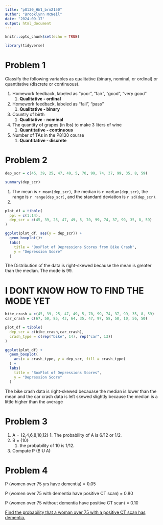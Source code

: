 ```yaml
---
title: "p8130_HW1_brm2150"
author: "Brooklynn McNeil"
date: "2024-09-17"
output: html_document
---
```


```r
knitr::opts_chunk$set(echo = TRUE)

library(tidyverse)
```

# Problem 1

Classify the following variables as qualitative (binary, nominal, or ordinal) or quantitative (discrete or continuous).

1.  Homework feedback, labeled as “poor”, “fair”, “good”, “very good”
    1.  **Qualitative - ordinal**
2.  Homework feedback, labeled as "fail", "pass"
    1.  **Qualitative - binary**
3.  Country of birth
    1.  **Qualitative - nominal**
4.  The quantity of grapes (in lbs) to make 3 liters of wine
    1.  **Quantitative - continuous**
5.  Number of TAs in the P8130 course
    1.  **Quantitative - discrete**

# Problem 2

```r
dep_scr = c(45, 39, 25, 47, 49, 5, 70, 99, 74, 37, 99, 35, 8, 59)

summary(dep_scr)


```

1.  The mean is `r mean(dep_scr)`, the median is `r median(dep_scr)`, the range is `r range(dep_scr)`, and the standard deviation is `r sd(dep_scr)`.
2.  

```r
plot_df = tibble(
  ppl = c(1:14),
  dep_scr = c(45, 39, 25, 47, 49, 5, 70, 99, 74, 37, 99, 35, 8, 59)
)

ggplot(plot_df, aes(y = dep_scr)) +
  geom_boxplot()+
  labs(
    title = "BoxPlot of Depressions Scores from Bike Crash",
    y = "Depression Score"
  )

```

The Distribution of the data is right-skewed because the mean is greater than the median. The mode is 99.

# I DONT KNOW HOW TO FIND THE MODE YET

```r
bike_crash = c(45, 39, 25, 47, 49, 5, 70, 99, 74, 37, 99, 35, 8, 59)
car_crash = c(67, 50, 85, 43, 64, 35, 47, 97, 58, 58, 10, 56, 50)

plot_df = tibble(
  dep_scr = c(bike_crash,car_crash),
  crash_type = c(rep("bike", 14), rep("car", 13))
)

ggplot(plot_df) +
  geom_boxplot(
    aes(x = crash_type, y = dep_scr, fill = crash_type)
  ) +
  labs(
    title = "BoxPlot of Depressions Scores",
    y = "Depression Score"
  )
```

The bike crash data is right-skewed becauase the median is lower than the mean and the car crash data is left skewed slightly because the median is a little higher than the average

# Problem 3

1.   A = {2,4,6,8,10,12}
    1.  The probability of A is 6/12 or 1/2.
2.  B = {10}
    1.  the probability of 10 is 1/12.
3.   Compute P (B U A)

# Problem 4

P (women over 75 yrs have dementia) = 0.05

P (women over 75 with dementia have positive CT scan) = 0.80

P (women over 75 without dementia have positive CT scan) = 0.10

[Find the probability that a woman over 75 with a positive CT scan has dementia.]{.underline}
